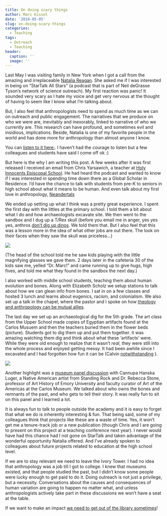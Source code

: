 ```yaml
---
title: On doing scary things
author: Marc Kissel
date: '2018-05-05'
slug: on-doing-scary-things
categories:
  - Teaching
tags:
  - Outreach
  - Teaching
header:
  caption: ''
  image: ''
---
```


Last May I was visiting family in New York when I got a call from the amazing and irreplaceable [Natalia Reagan](https://nataliareagan.com/). She asked me if I was interested in being on "StarTalk All Stars" (a podcast that is part of Neil deGrasse Tyson’s network of science outreach). My first reaction was panic! It sounded very scary as I hate my voice and get very nervous at the thought of having to seem like I know what I’m talking about.

But, I also feel that anthropologists need to spend as much time as we can on outreach and public engagement. The narratives that we produce on who we were are, inevitably and inexorably, linked to narrative of who we currently are. This research can have profound, and sometimes evil and insidious, implications. Beside, Natalia is one of my favorite people in the world and has done more for anthropology than almost anyone I know. 


You can [listen to it here:](https://www.startalkradio.net/show/extended-classic-makes-us-human-natalia-reagan/). I haven’t had the courage to listen but a few colleagues and students have said I come off ok :)

But here is the why I am writing this post. A few weeks after it was first released I received an email from Chris Yarsawich, a teacher at [Holy Innocents Episcopal School](https://www.hies.org/page). He had heard the podcast and wanted to know if I was interested in spending time down there as a Global Scholar in Residence. I’d have the chance to talk with students from pre-K to seniors in high school about what it means to be human. And even talk about my first love in anthropology, [Neandertals](https://frinkiac.com/meme/S09E08/464413.jpg?b64lines=V0hPJ1MgRVZFUgpIRUFSRCBPRiBBICJORUFOREVSVEhBTCI_) 

We ended up setting up what I think was a pretty great experience.
I spent the first day with the littles at the primary school. I told them a bit about what I do and how archaeologists excavate site. We then went to the sandbox and I dug up a T/Rex skull (before you email me in anger, yes yes yes, anthros [don’t dig up dinos](https://www.youtube.com/watch?v=I_oPV0BKx7A&feature=youtu.be). We told them that. But I also feel that this was a lesson more in the idea of what other jobs are out there. The look on their faces when they saw the skull was priceless…)


![](/img/kids.png)


(The head of the school told me he saw kids playing with the little magnifying glasses we gave them. 2 days later in the cafeteria 30 of the kids saw me, yelled “Dr. Marc!” and came running up to give hugs, high fives, and told me what they found in the sandbox the next day.)

I also worked with middle school students, teaching them about human evolution and bones. Along with Elizabeth Scholz we setup stations to talk about how we can glean info from bones. I sat in on a few classes and hosted 3 lunch and learns about eugenics, racism, and colonialism. We also set up a talk in the chapel, where the pastor and I spoke on how [theology and anthropology can be mutual allies](https://marckissel.netlify.com/project/transdisplinary/).

The last day we set up an archaeological dig for the 5th grade. The art class from the Upper School made copies of Egyptian artifacts found at the Carlos Musuem and then the teachers buried them in the flower beds (picture). Students got to dig them up and put them together. it was amazing watching them dig and think about what these ‘artifacts’ were. While they were old enough to realize that it wasn’t *real*, they were still into the whole process  and enjoyed getting messy. It had been awhile since I excavated and I had forgotten how fun it can be (Calvin  [notwithstanding]( https://olddirt.files.wordpress.com/2009/07/ch880504.jpg) ).

![](/img/Picture1.png)


Another highlight was a [museum panel discussion](https://hies.myschoolapp.com/podium/push/default.aspx?i=282180&s=219&snd=2c0d3566-d587-4048-8544-0959edc2d07c) with Cannupa Hanska Luger, a Native American artist from Standing Rock and Dr. Rebecca Stone, professor of Art History of Emory University and faculty curator of Art of the Americas at the Carlos Museum. We talked about who owns the bones and remnants of the past, and who gets to tell their story. It was really fun to sit on this panel and I learned a lot. 

It is always fun to talk to people outside the academy and it is easy to forget that what we do is inherently interesting & fun. That being said, some of my colleagues think that projects like these are a waste of time. Yes, it won't get me a tenure-track job or a new publication (though Chris and I are going to present on this project at a teaching conference next year). I never would have had this chance had I not gone on StarTalk and taken advantage of the wonderful opportunity Natalia offered. And I've already spoken to colleagues about future projects related to education at the high school level. 

If we are to stay relevant we need to leave the Ivory Tower. I had no idea that anthropology was a job till I got to college. I knew that museums existed, and that people studied the past, but I didn't know some people were lucky enough to get paid to do it. Doing outreach is not just a privilege, but a necessity. Conversations about the causes and consequences of human variation are going to happen no matter what, and unless anthropologists actively take part in these discussions we won't have a seat at the table.

If we want to make an impact [we need to get out of the library sometimes](https://youtu.be/sR_xG8DNCSI?t=122)! 


